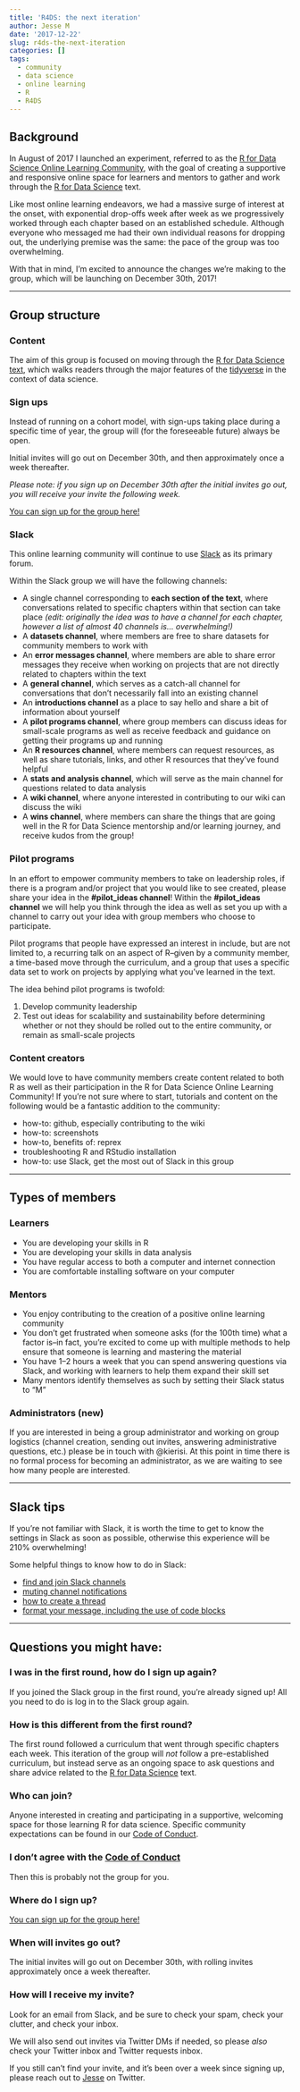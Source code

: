 ```yaml
---
title: 'R4DS: the next iteration'
author: Jesse M
date: '2017-12-22'
slug: r4ds-the-next-iteration
categories: []
tags:
  - community
  - data science
  - online learning
  - R
  - R4DS
---
```


## Background  
In August of 2017 I launched an experiment, referred to as the [R for Data Science Online Learning Community](https://www.jessemaegan.com/post/join-the-r-for-data-science-online-learning-community/), with the goal of creating a supportive and responsive online space for learners and mentors to gather and work through the [R for Data Science](http://r4ds.had.co.nz/) text.

Like most online learning endeavors, we had a massive surge of interest at the onset, with exponential drop-offs week after week as we progressively worked through each chapter based on an established schedule. Although everyone who messaged me had their own individual reasons for dropping out, the underlying premise was the same: the pace of the group was too overwhelming.

With that in mind, I’m excited to announce the changes we’re making to the group, which will be launching on December 30th, 2017!  

***

## Group structure
### Content
The aim of this group is focused on moving through the [R for Data Science text](http://r4ds.had.co.nz/), which walks readers through the major features of the [tidyverse](https://www.tidyverse.org/) in the context of data science.

### Sign ups
Instead of running on a cohort model, with sign-ups taking place during a specific time of year, the group will (for the foreseeable future) always be open.

Initial invites will go out on December 30th, and then approximately once a week thereafter.

_Please note: if you sign up on December 30th after the initial invites go out, you will receive your invite the following week._

[You can sign up for the group here!](https://docs.google.com/forms/d/e/1FAIpQLSeT3zfzjWxoaQ6RmUEdT9n0xtvkuSaMeBetDQLpzNJvGUB6IQ/viewform)

### Slack
This online learning community will continue to use [Slack](https://slack.com/) as its primary forum.

Within the Slack group we will have the following channels:

* A single channel corresponding to __each section of the text__, where conversations related to specific chapters within that section can take place _(edit: originally the idea was to have a channel for each chapter, however a list of almost 40 channels is… overwhelming!)_  
* A __datasets channel__, where members are free to share datasets for community members to work with  
* An __error messages channel__, where members are able to share error messages they receive when working on projects that are not directly related to chapters within the text  
* A __general channel__, which serves as a catch-all channel for conversations that don’t necessarily fall into an existing channel  
* An __introductions channel__ as a place to say hello and share a bit of information about yourself  
* A __pilot programs channel__, where group members can discuss ideas for small-scale programs as well as receive feedback and guidance on getting their programs up and running  
* An __R resources channel__, where members can request resources, as well as share tutorials, links, and other R resources that they’ve found helpful  
* A __stats and analysis channel__, which will serve as the main channel for questions related to data analysis  
* A __wiki channel__, where anyone interested in contributing to our wiki can discuss the wiki  
* A __wins channel__, where members can share the things that are going well in the R for Data Science mentorship and/or learning journey, and receive kudos from the group!  

### Pilot programs
In an effort to empower community members to take on leadership roles, if there is a program and/or project that you would like to see created, please share your idea in the __#pilot_ideas channel__! Within the __#pilot_ideas channel__ we will help you think through the idea as well as set you up with a channel to carry out your idea with group members who choose to participate.

Pilot programs that people have expressed an interest in include, but are not limited to, a recurring talk on an aspect of R--given by a community member, a time-based move through the curriculum, and a group that uses a specific data set to work on projects by applying what you’ve learned in the text.  

The idea behind pilot programs is twofold:  

1. Develop community leadership  
2.  Test out ideas for scalability and sustainability before determining whether or not they should be rolled out to the entire community, or remain as small-scale projects  

### Content creators
We would love to have community members create content related to both R as well as their participation in the R for Data Science Online Learning Community! If you’re not sure where to start, tutorials and content on the following would be a fantastic addition to the community:

* how-to: github, especially contributing to the wiki
* how-to: screenshots
* how-to, benefits of: reprex
* troubleshooting R and RStudio installation
* how-to: use Slack, get the most out of Slack in this group

***

## Types of members
### Learners
* You are developing your skills in R
* You are developing your skills in data analysis
* You have regular access to both a computer and internet connection
* You are comfortable installing software on your computer

### Mentors
* You enjoy contributing to the creation of a positive online learning community
* You don’t get frustrated when someone asks (for the 100th time) what a factor is--in fact, you’re excited to come up with multiple methods to help ensure that someone is learning and mastering the material
* You have 1–2 hours a week that you can spend answering questions via Slack, and working with learners to help them expand their skill set
* Many mentors identify themselves as such by setting their Slack status to “M”

### Administrators (new)
If you are interested in being a group administrator and working on group logistics (channel creation, sending out invites, answering administrative questions, etc.) please be in touch with @kierisi. At this point in time there is no formal process for becoming an administrator, as we are waiting to see how many people are interested.

***

## Slack tips
If you’re not familiar with Slack, it is worth the time to get to know the settings in Slack as soon as possible, otherwise this experience will be 210% overwhelming!

Some helpful things to know how to do in Slack:

* [find and join Slack channels](https://get.slack.help/hc/en-us/articles/205239967-Browse-and-join-channels)
* [muting channel notifications](https://get.slack.help/hc/en-us/articles/204411433-Mute-a-channel)
* [how to create a thread](https://get.slack.help/hc/en-us/articles/115000769927-Message-threads)
* [format your message, including the use of code blocks](https://get.slack.help/hc/en-us/articles/202288908-Format-your-messages)

***

## Questions you might have:
### I was in the first round, how do I sign up again?
If you joined the Slack group in the first round, you’re already signed up! All you need to do is log in to the Slack group again.

### How is this different from the first round?
The first round followed a curriculum that went through specific chapters each week. This iteration of the group will _not_ follow a pre-established curriculum, but instead serve as an ongoing space to ask questions and share advice related to the [R for Data Science](http://r4ds.had.co.nz/) text.

### Who can join?
Anyone interested in creating and participating in a supportive, welcoming space for those learning R for data science. Specific community expectations can be found in our [Code of Conduct](https://github.com/rfordatascience/policies/blob/master/citizen_code_of_conduct.md).

### I don’t agree with the [Code of Conduct](https://github.com/rfordatascience/policies/blob/master/citizen_code_of_conduct.md)
Then this is probably not the group for you.

### Where do I sign up?
[You can sign up for the group here!](https://docs.google.com/forms/d/e/1FAIpQLSeT3zfzjWxoaQ6RmUEdT9n0xtvkuSaMeBetDQLpzNJvGUB6IQ/viewform)

### When will invites go out?
The initial invites will go out on December 30th, with rolling invites approximately once a week thereafter.

### How will I receive my invite?
Look for an email from Slack, and be sure to check your spam, check your clutter, and check your inbox.

We will also send out invites via Twitter DMs if needed, so please _also_ check your Twitter inbox and Twitter requests inbox.

If you still can’t find your invite, and it’s been over a week since signing up, please reach out to [Jesse](https://twitter.com/kierisi) on Twitter.